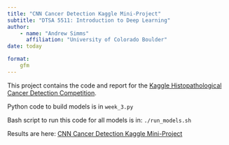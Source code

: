 ```yaml
---
title: "CNN Cancer Detection Kaggle Mini-Project"
subtitle: "DTSA 5511: Introduction to Deep Learning"
author: 
    - name: "Andrew Simms"
      affiliation: "University of Colorado Boulder"
date: today

format:
    gfm
---
```


This project contains the code and report for the [Kaggle Histopathological Cancer Detection
Competition](https://www.kaggle.com/competitions/histopathologic-cancer-detection).

Python code to build models is in `week_3.py`

Bash script to run this code for all models is in: `./run_models.sh`

Results are here: [CNN Cancer Detection Kaggle Mini-Project](http://www.andrewdsimms.com/kaggle_histopathological_cancer_detection/)
